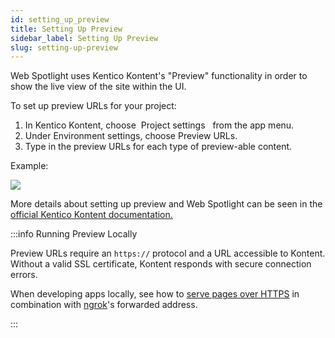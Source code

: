 ```yaml
---
id: setting_up_preview
title: Setting Up Preview
sidebar_label: Setting Up Preview
slug: setting-up-preview
---
```

Web Spotlight uses Kentico Kontent's "Preview" functionality in order to show the live view of the site within the UI.

To set up preview URLs for your project:

1.  In Kentico Kontent, choose  Project settings   from the app menu.
2.  Under Environment settings, choose Preview URLs.
3.  Type in the preview URLs for each type of preview-able content.

Example:

![](https://assets-us-01.kc-usercontent.com:443/8c8b6829-0c36-0088-d5bc-ecda3cff3c8a/ed8e6501-af28-452d-bd57-6f9eeb7c0b80/docusaurusPreviewURLs.png)

More details about setting up preview and Web Spotlight can be seen in the [official Kentico Kontent documentation.](https://docs.kontent.ai/tutorials/develop-apps/build-strong-foundation/set-up-preview "Kontent Documentation - set up preview for content items")

:::info Running Preview Locally

Preview URLs require an `https://` protocol and a URL accessible to Kontent. Without a valid SSL certificate, Kontent responds with secure connection errors.

When developing apps locally, see how to [serve pages over HTTPS](https://create-react-app.dev/docs/using-https-in-development/) in combination with [ngrok](https://ngrok.com/docs)'s forwarded address.

:::

